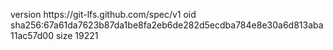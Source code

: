 version https://git-lfs.github.com/spec/v1
oid sha256:67a61da7623b87da1be8fa2eb6de282d5ecdba784e8e30a6d813aba11ac57d00
size 19221
